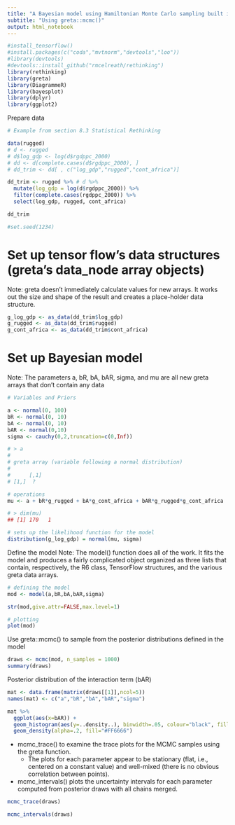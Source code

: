 ```yaml
---
title: "A Bayesian model using Hamiltonian Monte Carlo sampling built in R and evaluated by TensorFlow"
subtitle: "Using greta::mcmc()" 
output: html_notebook
---
```


```r

#install_tensorflow()
#install.packages(c("coda","mvtnorm","devtools","loo"))
#library(devtools)
#devtools::install_github("rmcelreath/rethinking")
library(rethinking)
library(greta)
library(DiagrammeR)
library(bayesplot)
library(dplyr)
library(ggplot2)

```


Prepare data
```r
# Example from section 8.3 Statistical Rethinking

data(rugged)
# d <- rugged
# d$log_gdp <- log(d$rgdppc_2000)
# dd <- d[complete.cases(d$rgdppc_2000), ]
# dd_trim <- dd[ , c("log_gdp","rugged","cont_africa")]

dd_trim <- rugged %>% # d %>% 
  mutate(log_gdp = log(d$rgdppc_2000)) %>% 
  filter(complete.cases(rgdppc_2000)) %>% 
  select(log_gdp, rugged, cont_africa) 

dd_trim

#set.seed(1234)

```


# Set up tensor flow's data structures (greta's data_node array objects)
Note: greta doesn’t immediately calculate values for new arrays. It works out the size and shape of the result and creates a place-holder data structure.

```r

g_log_gdp <- as_data(dd_trim$log_gdp)
g_rugged <- as_data(dd_trim$rugged)
g_cont_africa <- as_data(dd_trim$cont_africa)

```


# Set up Bayesian model
Note: The parameters a, bR, bA, bAR, sigma, and mu are all new greta arrays that don’t contain any data
```r

# Variables and Priors

a <- normal(0, 100)
bR <- normal(0, 10)
bA <- normal(0, 10)
bAR <- normal(0,10)
sigma <- cauchy(0,2,truncation=c(0,Inf))

# > a
# 
# greta array (variable following a normal distribution)
# 
#      [,1]
# [1,]  ?  

# operations
mu <- a + bR*g_rugged + bA*g_cont_africa + bAR*g_rugged*g_cont_africa

# > dim(mu)
## [1] 170   1

# sets up the likelihood function for the model
distribution(g_log_gdp) = normal(mu, sigma)

```


Define the model 
Note: The model() function does all of the work. It fits the model and produces a fairly complicated object organized as three lists that contain, respectively, the R6 class, TensorFlow structures, and the various greta data arrays.
```r

# defining the model
mod <- model(a,bR,bA,bAR,sigma)

str(mod,give.attr=FALSE,max.level=1)

# plotting
plot(mod)
```


Use greta::mcmc() to sample from the posterior distributions defined in the model

```r
draws <- mcmc(mod, n_samples = 1000)
summary(draws)
```


Posterior distribution of the interaction term (bAR)

```r

mat <- data.frame(matrix(draws[[1]],ncol=5))
names(mat) <- c("a","bR","bA","bAR","sigma")

mat %>% 
  ggplot(aes(x=bAR)) + 
  geom_histogram(aes(y=..density..), binwidth=.05, colour="black", fill="white") +
  geom_density(alpha=.2, fill="#FF6666") 
```




* mcmc_trace() to examine the trace plots for the MCMC samples using the greta function. 
  - The plots for each parameter appear to be stationary (flat, i.e., centered on a constant value) and well-mixed (there is no obvious correlation between points). 
* mcmc_intervals() plots the uncertainty intervals for each parameter computed from posterior draws with all chains merged.
```r
mcmc_trace(draws)

mcmc_intervals(draws)
```


